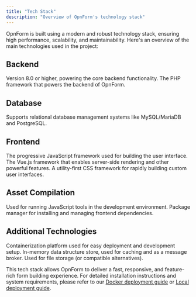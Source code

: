 ```yaml
---
title: "Tech Stack"
description: "Overview of OpnForm's technology stack"
---
```


OpnForm is built using a modern and robust technology stack, ensuring high performance, scalability, and maintainability. Here's an overview of the main technologies used in the project:

## Backend

<Card title="PHP" icon="php" href="https://www.php.net/" horizontal>
  Version 8.0 or higher, powering the core backend functionality.
</Card>

<Card title="Laravel" icon="laravel" href="https://laravel.com/" horizontal>
  The PHP framework that powers the backend of OpnForm.
</Card>

## Database

<Card title="SQL Database" icon="database" href="https://en.wikipedia.org/wiki/SQL" horizontal>
  Supports relational database management systems like MySQL/MariaDB and PostgreSQL.
</Card>

## Frontend

<Card title="Vue.js 3" icon="vuejs" href="https://v3.vuejs.org/" horizontal>
  The progressive JavaScript framework used for building the user interface.
</Card>

<Card title="Nuxt.js" icon="mountains" href="https://nuxt.com/" horizontal>
  The Vue.js framework that enables server-side rendering and other powerful features.
</Card>

<Card title="TailwindCSS" icon="wind" href="https://tailwindcss.com/" horizontal>
  A utility-first CSS framework for rapidly building custom user interfaces.
</Card>

## Asset Compilation

<Card title="Node.js" icon="node-js" href="https://nodejs.org/" horizontal>
  Used for running JavaScript tools in the development environment.
</Card>

<Card title="NPM" icon="npm" href="https://www.npmjs.com/" horizontal>
  Package manager for installing and managing frontend dependencies.
</Card>

## Additional Technologies

<Card title="Docker" icon="docker" href="https://www.docker.com/" horizontal>
  Containerization platform used for easy deployment and development setup.
</Card>

<Card title="Redis" icon="layer-group" href="https://redis.io/" horizontal>
  In-memory data structure store, used for caching and as a message broker.
</Card>

<Card title="AWS S3" icon="bucket" href="https://aws.amazon.com/s3/" horizontal>
  Used for file storage (or compatible alternatives).
</Card>

This tech stack allows OpnForm to deliver a fast, responsive, and feature-rich form building experience. For detailed installation instructions and system requirements, please refer to our [Docker deployment guide](deployment/docker) or [Local deployment guide](deployment/local-deployment).
